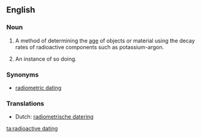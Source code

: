 ==English==

===Noun===
{{en-noun|sg=[[radioactive]] [[dating]]}}

# {{uncountable}} A method of determining the [[age]] of objects or material using the decay rates of radioactive components such as potassium-argon.
# {{countable}} An instance of so doing.

===Synonyms===
* [[radiometric dating]]

===Translations===
* Dutch: [[radiometrische datering]] {{f}}

[[ta:radioactive dating]]